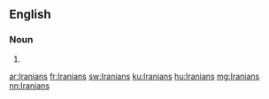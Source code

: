 ==English==

===Noun===
{{head|en|noun plural form}}

# {{plural of|Iranian|lang=en}}

[[ar:Iranians]]
[[fr:Iranians]]
[[sw:Iranians]]
[[ku:Iranians]]
[[hu:Iranians]]
[[mg:Iranians]]
[[nn:Iranians]]